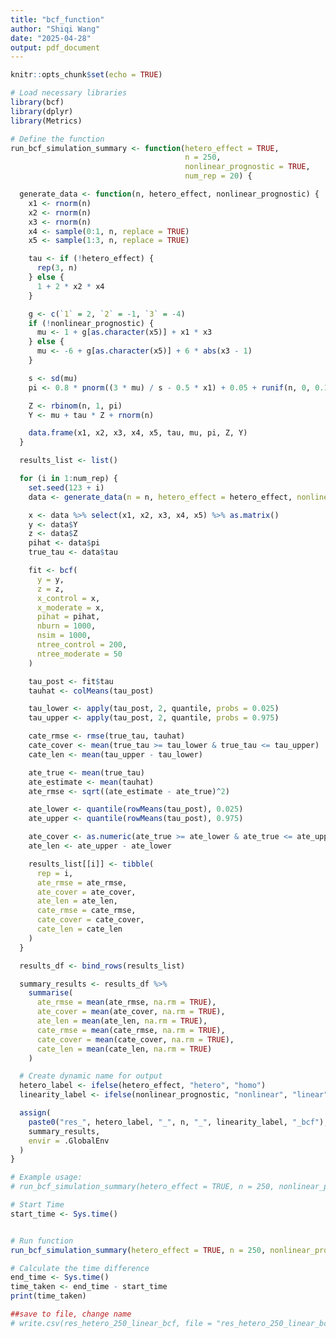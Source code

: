 ```yaml
---
title: "bcf_function"
author: "Shiqi Wang"
date: "2025-04-28"
output: pdf_document
---
```


```r
knitr::opts_chunk$set(echo = TRUE)
```

```r
# Load necessary libraries
library(bcf)
library(dplyr)
library(Metrics)
```

```r
# Define the function
run_bcf_simulation_summary <- function(hetero_effect = TRUE,
                                       n = 250,
                                       nonlinear_prognostic = TRUE,
                                       num_rep = 20) {

  generate_data <- function(n, hetero_effect, nonlinear_prognostic) {
    x1 <- rnorm(n)
    x2 <- rnorm(n)
    x3 <- rnorm(n)
    x4 <- sample(0:1, n, replace = TRUE)
    x5 <- sample(1:3, n, replace = TRUE)

    tau <- if (!hetero_effect) {
      rep(3, n)
    } else {
      1 + 2 * x2 * x4
    }

    g <- c(`1` = 2, `2` = -1, `3` = -4)
    if (!nonlinear_prognostic) {
      mu <- 1 + g[as.character(x5)] + x1 * x3
    } else {
      mu <- -6 + g[as.character(x5)] + 6 * abs(x3 - 1)
    }

    s <- sd(mu)
    pi <- 0.8 * pnorm((3 * mu) / s - 0.5 * x1) + 0.05 + runif(n, 0, 0.1)

    Z <- rbinom(n, 1, pi)
    Y <- mu + tau * Z + rnorm(n)

    data.frame(x1, x2, x3, x4, x5, tau, mu, pi, Z, Y)
  }

  results_list <- list()

  for (i in 1:num_rep) {
    set.seed(123 + i)
    data <- generate_data(n = n, hetero_effect = hetero_effect, nonlinear_prognostic = nonlinear_prognostic)

    x <- data %>% select(x1, x2, x3, x4, x5) %>% as.matrix()
    y <- data$Y
    z <- data$Z
    pihat <- data$pi
    true_tau <- data$tau

    fit <- bcf(
      y = y,
      z = z,
      x_control = x,
      x_moderate = x,
      pihat = pihat,
      nburn = 1000,
      nsim = 1000,
      ntree_control = 200,
      ntree_moderate = 50
    )

    tau_post <- fit$tau
    tauhat <- colMeans(tau_post)

    tau_lower <- apply(tau_post, 2, quantile, probs = 0.025)
    tau_upper <- apply(tau_post, 2, quantile, probs = 0.975)

    cate_rmse <- rmse(true_tau, tauhat)
    cate_cover <- mean(true_tau >= tau_lower & true_tau <= tau_upper)
    cate_len <- mean(tau_upper - tau_lower)

    ate_true <- mean(true_tau)
    ate_estimate <- mean(tauhat)
    ate_rmse <- sqrt((ate_estimate - ate_true)^2)

    ate_lower <- quantile(rowMeans(tau_post), 0.025)
    ate_upper <- quantile(rowMeans(tau_post), 0.975)

    ate_cover <- as.numeric(ate_true >= ate_lower & ate_true <= ate_upper)
    ate_len <- ate_upper - ate_lower

    results_list[[i]] <- tibble(
      rep = i,
      ate_rmse = ate_rmse,
      ate_cover = ate_cover,
      ate_len = ate_len,
      cate_rmse = cate_rmse,
      cate_cover = cate_cover,
      cate_len = cate_len
    )
  }

  results_df <- bind_rows(results_list)

  summary_results <- results_df %>%
    summarise(
      ate_rmse = mean(ate_rmse, na.rm = TRUE),
      ate_cover = mean(ate_cover, na.rm = TRUE),
      ate_len = mean(ate_len, na.rm = TRUE),
      cate_rmse = mean(cate_rmse, na.rm = TRUE),
      cate_cover = mean(cate_cover, na.rm = TRUE),
      cate_len = mean(cate_len, na.rm = TRUE)
    )

  # Create dynamic name for output
  hetero_label <- ifelse(hetero_effect, "hetero", "homo")
  linearity_label <- ifelse(nonlinear_prognostic, "nonlinear", "linear")

  assign(
    paste0("res_", hetero_label, "_", n, "_", linearity_label, "_bcf"),
    summary_results,
    envir = .GlobalEnv
  )
}

# Example usage:
# run_bcf_simulation_summary(hetero_effect = TRUE, n = 250, nonlinear_prognostic = TRUE)

```

```r
# Start Time
start_time <- Sys.time()


# Run function
run_bcf_simulation_summary(hetero_effect = TRUE, n = 250, nonlinear_prognostic = FALSE)

# Calculate the time difference
end_time <- Sys.time()
time_taken <- end_time - start_time
print(time_taken)

```
```r

##save to file, change name
# write.csv(res_hetero_250_linear_bcf, file = "res_hetero_250_linear_bcf.csv", row.names = FALSE)
```







